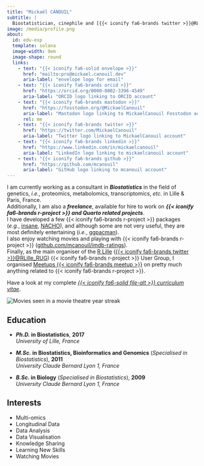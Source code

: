 ```yaml
---
title: "Mickaël CANOUIL"
subtitle: |
  Biostatistician, cinephile and [{{< iconify fa6-brands twitter >}}@RLille_RUG](https://twitter.com/RLille_RUG) organiser.
image: /media/profile.png
about:
  id: edu-exp
  template: solana
  image-width: 9em
  image-shape: round
  links:
    - text: "{{< iconify fa6-solid envelope >}}"
      href: "mailto:pro@mickael.canouil.dev"
      aria-label: "envelope logo for email"
    - text: "{{< iconify fa6-brands orcid >}}"
      href: "https://orcid.org/0000-0002-3396-4549"
      aria-label: "ORCID logo linking to ORCID account"
    - text: "{{< iconify fa6-brands mastodon >}}"
      href: "https://fosstodon.org/@MickaelCanouil"
      aria-label: "Mastodon logo linking to MickaelCanouil Fosstodon account"
      rel: me
    - text: "{{< iconify fa6-brands twitter >}}"
      href: "https://twitter.com/MickaelCanouil"
      aria-label: "Twitter logo linking to MickaelCanouil account"
    - text: "{{< iconify fa6-brands linkedin >}}"
      href: "https://www.linkedin.com/in/mickaelcanouil"
      aria-label: "LinkedIn logo linking to mickaelcanouil account"
    - text: "{{< iconify fa6-brands github >}}"
      href: "https://github.com/mcanouil"
      aria-label: "GitHub logo linking to mcanouil account"
---
```


::: {#edu-exp}
:::

I am currently working as a consultant in __*Biostatistics*__ in the field of genetics, *i.e.*, proteomics, metabolomics, transcriptomics, *etc.* in Lille & Paris, France.  
Additionally, I am also a __*freelance*__, available for hire to work on __*{{< iconify fa6-brands r-project >}} and Quarto related projects*__.  
I have developed a few {{< iconify fa6-brands r-project >}}&nbsp;packages (_e.g._,&nbsp;[insane](https://github.com/mcanouil/insane), [NACHO](https://github.com/mcanouil/NACHO)), and although some are not very useful, they are most definitely entertaining (_i.e._,&nbsp;[ggpacman](https://github.com/mcanouil/ggpacman)).  
I also enjoy watching movies and playing with {{< iconify fa6-brands r-project >}} ([github.com/mcanouil/imdb-ratings](https://github.com/mcanouil/imdb-ratings)).  
Finally, as the main organiser of the [R Lille](https://rlille.fr/) ([{{< iconify fa6-brands twitter >}}@RLille_RUG](https://twitter.com/RLille_RUG)) {{< iconify fa6-brands r-project >}} User Group, I organised [Meetups&nbsp;{{< iconify fa6-brands meetup >}}](https://www.meetup.com/R-Lille/) on pretty much anything related to {{< iconify fa6-brands r-project >}}.

Have a look at my complete [_{{< iconify fa6-solid file-alt >}} curriculum vitae_](https://m.canouil.dev/curriculum-vitae/).

<img src="https://raw.githubusercontent.com/mcanouil/imdb-ratings/main/media/streak.svg" class="img-fluid" alt="Movies seen in a movie theatre year streak" />

:::: {.grid}

::: {.g-col-12 .g-col-md-8 style="text-align: left;"}
## Education

- **_Ph.D._ in Biostatistics**, **2017**  
  *University of Lille, France*

- **_M.Sc._ in Biostatistics, Bioinformatics and Genomics** (*Specialised in Biostatistics*), **2011**  
  *University Claude Bernard Lyon 1, France*

- **_B.Sc._ in Biology** (*Specialised in Biostatistics*), **2009**  
  *University Claude Bernard Lyon 1, France*
:::

::: {.g-col-12 .g-col-md-4 style="text-align: left;"}
## Interests

- Multi-omics
- Longitudinal Data
- Data Analysis
- Data Visualisation
- Knowledge Sharing
- Learning New Skills
- Watching Movies
:::

::::

